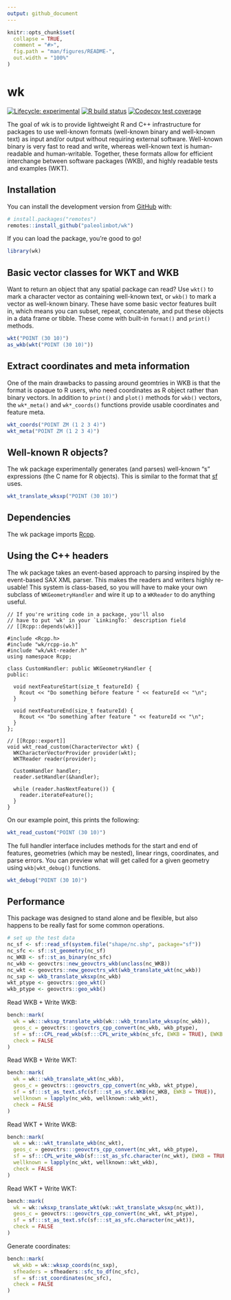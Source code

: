 ```yaml
---
output: github_document
---
```


<!-- README.md is generated from README.Rmd. Please edit that file -->

```r
knitr::opts_chunk$set(
  collapse = TRUE,
  comment = "#>",
  fig.path = "man/figures/README-",
  out.width = "100%"
)
```

# wk

<!-- badges: start -->
[![Lifecycle: experimental](https://img.shields.io/badge/lifecycle-experimental-orange.svg)](https://www.tidyverse.org/lifecycle/#experimental)
[![R build status](https://github.com/paleolimbot/wk/workflows/R-CMD-check/badge.svg)](https://github.com/paleolimbot/wk/actions)
[![Codecov test coverage](https://codecov.io/gh/paleolimbot/wk/branch/master/graph/badge.svg)](https://codecov.io/gh/paleolimbot/wk?branch=master)
<!-- badges: end -->

The goal of wk is to provide lightweight R and C++ infrastructure for packages to use well-known formats (well-known binary and well-known text) as input and/or output without requiring external software. Well-known binary is very fast to read and write, whereas well-known text is human-readable and human-writable. Together, these formats allow for efficient interchange between software packages (WKB), and highly readable tests and examples (WKT).

## Installation

You can install the development version from [GitHub](https://github.com/) with:

``` r
# install.packages("remotes")
remotes::install_github("paleolimbot/wk")
```

If you can load the package, you're good to go!

```r
library(wk)
```

## Basic vector classes for WKT and WKB

Want to return an object that any spatial package can read? Use `wkt()` to mark a character vector as containing well-known text, or `wkb()` to mark a vector as well-known binary. These have some basic vector features built in, which means you can subset, repeat, concatenate, and put these objects in a data frame or tibble. These come with built-in `format()` and `print()` methods.

```r
wkt("POINT (30 10)")
as_wkb(wkt("POINT (30 10)"))
```

## Extract coordinates and meta information

One of the main drawbacks to passing around geomtries in WKB is that the format is opaque to R users, who need coordinates as R object rather than binary vectors. In addition to `print()` and `plot()` methods for `wkb()` vectors, the `wk*_meta()` and `wk*_coords()` functions provide usable coordinates and feature meta.

```r
wkt_coords("POINT ZM (1 2 3 4)")
wkt_meta("POINT ZM (1 2 3 4)")
```

## Well-known R objects?

The wk package experimentally generates (and parses) well-known "s" expressions (the C name for R objects). This is similar to the format that [sf](https://r-spatial.github.io/sf) uses.

```r
wkt_translate_wksxp("POINT (30 10)")
```

## Dependencies

The wk package imports [Rcpp](https://cran.r-project.org/package=Rcpp).

## Using the C++ headers

The wk package takes an event-based approach to parsing inspired by the event-based SAX XML parser. This makes the readers and writers highly re-usable! This system is class-based, so you will have to make your own subclass of `WKGeometryHandler` and wire it up to a `WKReader` to do anything useful.

```Rcpp
// If you're writing code in a package, you'll also
// have to put 'wk' in your `LinkingTo:` description field
// [[Rcpp::depends(wk)]]

#include <Rcpp.h>
#include "wk/rcpp-io.h"
#include "wk/wkt-reader.h"
using namespace Rcpp;

class CustomHandler: public WKGeometryHandler {
public:
  
  void nextFeatureStart(size_t featureId) {
    Rcout << "Do something before feature " << featureId << "\n";
  }
  
  void nextFeatureEnd(size_t featureId) {
    Rcout << "Do something after feature " << featureId << "\n";
  }
};

// [[Rcpp::export]]
void wkt_read_custom(CharacterVector wkt) {
  WKCharacterVectorProvider provider(wkt);
  WKTReader reader(provider);
  
  CustomHandler handler;
  reader.setHandler(&handler);
  
  while (reader.hasNextFeature()) {
    reader.iterateFeature();
  }
}
```

On our example point, this prints the following:

```r
wkt_read_custom("POINT (30 10)")
```

The full handler interface includes methods for the start and end of features, geometries (which may be nested), linear rings, coordinates, and parse errors. You can preview what will get called for a given geometry using `wkb|wkt_debug()` functions.

```r
wkt_debug("POINT (30 10)")
```

## Performance

This package was designed to stand alone and be flexible, but also happens to be really fast for some common operations.

```r
# set up the test data
nc_sf <- sf::read_sf(system.file("shape/nc.shp", package="sf"))
nc_sfc <- sf::st_geometry(nc_sf)
nc_WKB <- sf::st_as_binary(nc_sfc)
nc_wkb <- geovctrs::new_geovctrs_wkb(unclass(nc_WKB))
nc_wkt <- geovctrs::new_geovctrs_wkt(wkb_translate_wkt(nc_wkb))
nc_sxp <- wkb_translate_wksxp(nc_wkb)
wkt_ptype <- geovctrs::geo_wkt()
wkb_ptype <- geovctrs::geo_wkb()
```

Read WKB + Write WKB:

```r
bench::mark(
  wk = wk:::wksxp_translate_wkb(wk:::wkb_translate_wksxp(nc_wkb)),
  geos_c = geovctrs:::geovctrs_cpp_convert(nc_wkb, wkb_ptype),
  sf = sf:::CPL_read_wkb(sf:::CPL_write_wkb(nc_sfc, EWKB = TRUE), EWKB = TRUE),
  check = FALSE
)
```

Read WKB + Write WKT:

```r
bench::mark(
  wk = wk:::wkb_translate_wkt(nc_wkb),
  geos_c = geovctrs:::geovctrs_cpp_convert(nc_wkb, wkt_ptype),
  sf = sf:::st_as_text.sfc(sf:::st_as_sfc.WKB(nc_WKB, EWKB = TRUE)),
  wellknown = lapply(nc_wkb, wellknown::wkb_wkt),
  check = FALSE
)
```

Read WKT + Write WKB:

```r
bench::mark(
  wk = wk:::wkt_translate_wkb(nc_wkt),
  geos_c = geovctrs:::geovctrs_cpp_convert(nc_wkt, wkb_ptype),
  sf = sf:::CPL_write_wkb(sf:::st_as_sfc.character(nc_wkt), EWKB = TRUE),
  wellknown = lapply(nc_wkt, wellknown::wkt_wkb),
  check = FALSE
)
```

Read WKT + Write WKT:

```r
bench::mark(
  wk = wk::wksxp_translate_wkt(wk::wkt_translate_wksxp(nc_wkt)),
  geos_c = geovctrs:::geovctrs_cpp_convert(nc_wkt, wkt_ptype),
  sf = sf:::st_as_text.sfc(sf:::st_as_sfc.character(nc_wkt)),
  check = FALSE
)
```

Generate coordinates:

```r
bench::mark(
  wk_wkb = wk::wksxp_coords(nc_sxp),
  sfheaders = sfheaders::sfc_to_df(nc_sfc),
  sf = sf::st_coordinates(nc_sfc),
  check = FALSE
)
```

